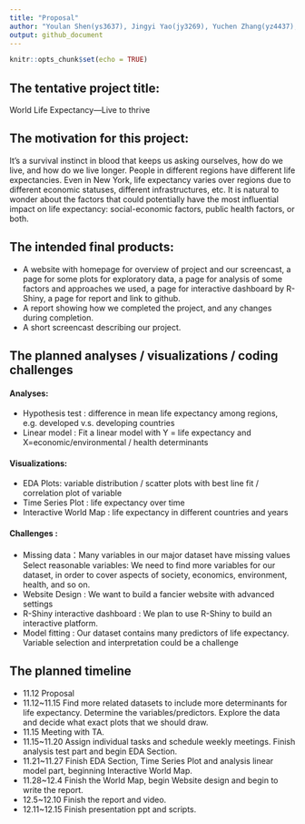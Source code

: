 ```yaml
---
title: "Proposal"
author: "Youlan Shen(ys3637), Jingyi Yao(jy3269), Yuchen Zhang(yz4437), Shun Xie(sx2337)"
output: github_document
---
```


```r
knitr::opts_chunk$set(echo = TRUE)
```


## The tentative project title:

World Life Expectancy—Live to thrive
 
## The motivation for this project:

It's a survival instinct in blood that keeps us asking ourselves, how do we live, and how do we live longer. People in different regions have different life expectancies. Even in New York, life expectancy varies over regions due to different economic statuses, different infrastructures, etc. It is natural to wonder about the factors that could potentially have the most influential impact on life expectancy: social-economic factors, public health factors, or both. 

## The intended final products:

  * A website with homepage for overview of project and our screencast, a page for some plots for exploratory data, a page for analysis of some factors and approaches we used, a page for interactive dashboard by R-Shiny, a page for report and link to github.
  * A report showing how we completed the project, and any changes during completion.
  * A short screencast describing our project.

## The planned analyses / visualizations / coding challenges

#### Analyses:

  * Hypothesis test : difference in mean life expectancy among regions, e.g. developed v.s. developing countries
  * Linear model : Fit a linear model with Y = life expectancy and X=economic/environmental / health determinants  
                        
#### Visualizations:

  * EDA Plots: variable distribution / scatter plots with best line fit / correlation plot of variable
  * Time Series Plot : life expectancy over time
  * Interactive World Map : life expectancy in different countries and years
  
  
#### Challenges : 

  * Missing data：Many variables in our major dataset have missing values
Select reasonable variables: We need to find more variables for our dataset, in order to cover aspects of society, economics, environment, health, and so on.
  * Website Design : We want to build a fancier website with advanced settings
  * R-Shiny interactive dashboard : We plan to use R-Shiny to build an interactive platform.
  * Model fitting : Our dataset contains many predictors of life expectancy. Variable selection and interpretation could be a challenge

## The planned timeline
  * 11.12 Proposal
  * 11.12~11.15 Find more related datasets to include more determinants for life expectancy. Determine the variables/predictors. Explore the data and decide what exact plots that we should draw.
  * 11.15 Meeting with TA. 
  * 11.15~11.20 Assign individual tasks and schedule weekly meetings. Finish analysis test part and begin EDA Section.
  * 11.21~11.27 Finish EDA Section, Time Series Plot and analysis linear model part, beginning Interactive World Map.
  * 11.28~12.4 Finish the World Map, begin Website design and begin to write the report.
  * 12.5~12.10 Finish the report and video.
  * 12.11~12.15 Finish presentation ppt and scripts.

